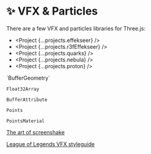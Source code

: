 
# ✨ VFX & Particles

There are a few VFX and particles libraries for Three.js:

- <Project {...projects.effekseer} />
- <Project {...projects.r3fEffekseer} />
- <Project {...projects.quarks} />
- <Project {...projects.nebula} />
- <Project {...projects.proton} />

<Todo>
`BufferGeometry`

`Float32Array`

`BufferAttribute`

`Points`

`PointsMaterial`

[The art of screenshake](https://www.youtube.com/watch?v=AJdEqssNZ-U)

[League of Legends VFX styleguide](https://nexus.leagueoflegends.com/wp-content/uploads/2017/10/VFX_Styleguide_final_public_hidpjqwx7lqyx0pjj3ss.pdf)

</Todo>
